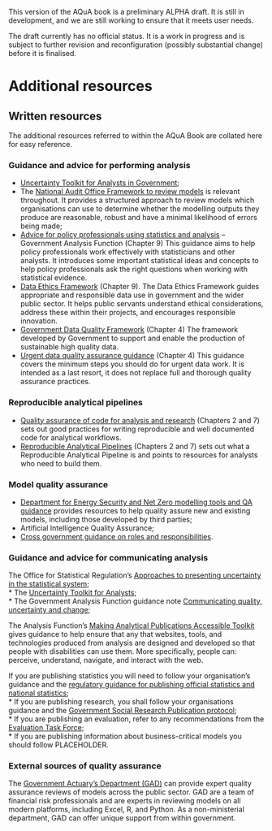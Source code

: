 ::: {.callout-important}
This version of the AQuA book is a preliminary ALPHA draft.  It is still in development, and we are still working to ensure that it meets user needs. 

The draft currently has no official status. It is a work in progress and is subject to further revision and reconfiguration (possibly substantial change) before it is finalised. 
:::

# Additional resources

## Written resources

The additional resources referred to within the AQuA Book are collated here for easy reference.

### Guidance and advice for performing analysis

* [Uncertainty Toolkit for Analysts in Government](https://analystsuncertaintytoolkit.github.io/UncertaintyWeb/index.html);    
* The [National Audit Office Framework to review models](https://www.nao.org.uk/wp-content/uploads/2016/03/11018-002-Framework-to-review-models_External_4DP.pdf) is relevant throughout. It provides a structured approach to review models which organisations can use to determine whether the modelling outputs they produce are reasonable, robust and have a minimal likelihood of errors being made;    
* [Advice for policy professionals using statistics and analysis](https://analysisfunction.civilservice.gov.uk/policy-store/advice-for-policy-professionals-using-statistics/) – Government Analysis Function (Chapter 9) This guidance aims to help policy professionals work effectively with statisticians and other analysts. It introduces some important statistical ideas and concepts to help policy professionals ask the right questions when working with statistical evidence.    
* [Data Ethics Framework](https://www.gov.uk/government/publications/data-ethics-framework/data-ethics-framework-2020) (Chapter 9). The Data Ethics Framework guides appropriate and responsible data use in government and the wider public sector. It helps public servants understand ethical considerations, address these within their projects, and encourages responsible innovation.    
* [Government Data Quality Framework](https://www.gov.uk/government/publications/the-government-data-quality-framework/the-government-data-quality-framework) (Chapter 4) The framework developed by Government to support and enable the production of sustainable high quality data.    
* [Urgent data quality assurance guidance](https://www.gov.uk/government/publications/urgent-data-quality-assurance-guidance/urgent-data-quality-assurance-guidance) (Chapter 4) This guidance covers the minimum steps you should do for urgent data work. It is intended as a last resort, it does not replace full and thorough quality assurance practices.    

### Reproducible analytical pipelines

* [Quality assurance of code for analysis and research](https://best-practice-and-impact.github.io/qa-of-code-guidance/intro.html) (Chapters 2 and 7) sets out good practices for writing reproducible and well documented code for analytical workflows.    
* [Reproducible Analytical Pipelines](https://analysisfunction.civilservice.gov.uk/support/reproducible-analytical-pipelines/) (Chapters 2 and 7) sets out what a Reproducible Analytical Pipeline is and points to resources for analysts who need to build them.   

### Model quality assurance

* [Department for Energy Security and Net Zero modelling tools and QA guidance](https://eur02.safelinks.protection.outlook.com/?url=https%3A%2F%2Fwww.gov.uk%2Fgovernment%2Fpublications%2Fenergy-security-and-net-zero-modelling-quality-assurance-qa-tools-and-guidance&data=05%7C02%7Cmodellingintegrity%40energysecurity.gov.uk%7Cc42f8ed850c24245b91f08dc28c9b298%7Ccbac700502c143ebb497e6492d1b2dd8%7C0%7C0%7C638430094188459392%7CUnknown%7CTWFpbGZsb3d8eyJWIjoiMC4wLjAwMDAiLCJQIjoiV2luMzIiLCJBTiI6Ik1haWwiLCJXVCI6Mn0%3D%7C0%7C%7C%7C&sdata=6pFuTNcJcz5EddPnuIE8CmbU%2BrzUcZvYKdHpdVPkGgk%3D&reserved=0) provides resources to help quality assure new and existing models, including those developed by third parties;        
* Artificial Intelligence Quality Assurance;    
* [Cross government guidance on roles and responsibilities](https://beisgov.sharepoint.com/:w:/r/sites/BEISModellingIntegrity-EXT-ALL/Shared Documents/AQuA Book 2nd Edition/Departmental Assurance Guidance/Roles_and_responsibilities_departmental_guidance_v1_0.docx?d=w29e0814595f841c4968dc777a2534615&csf=1&web=1&e=s51FEH).    

### Guidance and advice for communicating analysis

The Office for Statistical Regulation’s [Approaches to presenting uncertainty in the statistical system](https://osr.statisticsauthority.gov.uk/publication/approaches-to-presenting-uncertainty-in-the-statistical-system/);    
* The [Uncertainty Toolkit for Analysts](https://analystsuncertaintytoolkit.github.io/UncertaintyWeb/index.html);    
* The Government Analysis Function guidance note [Communicating quality, uncertainty and change](https://analysisfunction.civilservice.gov.uk/policy-store/communicating-quality-uncertainty-and-change/);    

The Analysis Function's [Making Analytical Publications Accessible Toolkit](https://analysisfunction.civilservice.gov.uk/policy-store/making-analytical-publications-accessible/) gives guidance to help ensure that any that websites, tools, and technologies produced from analysis are designed and developed so that people with disabilities can use them. More specifically, people can: perceive, understand, navigate, and interact with the web.

If you are publishing statistics you will need to follow your organisation's guidance and the [regulatory guidance for publishing official statistics and national statistics](https://osr.statisticsauthority.gov.uk/wp-content/uploads/2018/10/Publishing_official_statistics_National_Statistics_1218.pdf);    
* If you are publishing research, you shall follow your organisations guidance and the [Government Social Research Publication protocol](https://www.gov.uk/government/publications/government-social-research-publication-protocols);    
* If you are publishing an evaluation, refer to any recommendations from the [Evaluation Task Force](https://www.gov.uk/government/organisations/evaluation-task-force);    
* If you are publishing information about business-critical models you should follow PLACEHOLDER.    

### External sources of quality assurance

The [Government Actuary’s Department (GAD)](https://www.gov.uk/government/publications/gad-services/government-actuarys-department-services) can provide expert quality assurance reviews of models across the public sector. GAD are a team of financial risk professionals and are experts in reviewing models on all modern platforms, including Excel, R, and Python. As a non-ministerial department, GAD can offer unique support from within government.
